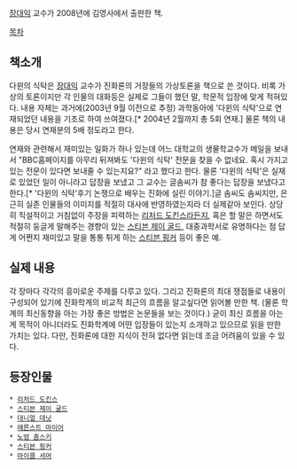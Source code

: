 [[장대익]] 교수가 2008년에 김영사에서 출판한 책.

[[목차]]
== 책소개 ==
다윈의 식탁은 [[장대익]] 교수가 진화론의 거장들의 가상토론을 책으로 쓴 것이다. 비록 가상의 토론이지만 각 인물의 대화등은 실제로 그들이 했던 말, 학문적 입장에 맞게 적혀있다. 내용 자체는 과거에(2003년 9월 이전으로 추정) 과학동아에 '다윈의 식탁'으로 연재되었던 내용을 기초로 하여 쓰여졌다.[* 2004년 2월까지 총 5회 연재.] 물론 책의 내용은 당시 연재분의 5배 정도라고 한다. 

연재와 관련해서 재미있는 일화가 하나 있는데 어느 대학교의 생물학교수가 메일을 보내서 "BBC홈페이지를 아무리 뒤져봐도 '다윈의 식탁' 전문을 찾을 수 없네요. 혹시 가지고 있는 전문이 있다면 보내줄 수 있는지요?" 라고 했다고 한다. 물론 '다윈의 식탁'은 실재로 있었던 일이 아니라고 답장을 보냈고 그 교수는 글솜씨가 참 좋다는 답장을 보냈다고 한다.[* '다윈의 식탁'후기 논쟁으로 배우는 진화에 실린 이야기.]글 솜씨도 솜씨지만, 은근히 실존 인물들의 이미지를 적절히 대사에 반영하였는지라 더 실제같아 보인다. 상당히 직설적이고 거침없이 주장을 피력하는 [[리처드 도킨스]]라든지, 혹은 할 말은 하면서도 적절히 둥글게 말해주는 경향이 있는 [[스티븐 제이 굴드]], 대중과학서로 유명하다는 점 답게 어쩐지 재미있고 말을 통통 튀게 하는 [[스티븐 핑커]] 등이 좋은 예.

== 실제 내용 ==
각 장마다 각각의 흥미로운 주제를 다루고 있다. 그리고 진화론의 최대 쟁점들로 내용이 구성되어 있기에 진화학계의 비교적 최근의 흐름을 알고싶다면 읽어볼 만한 책. (물론 학계의 최신동향을 아는 가장 좋은 방법은 논문들을 보는 것이다.) 굳이 최신 흐름을 아는 게 목적이 아니더라도 진화학계에 어떤 입장들이 있는지 소개하고 있으므로 읽을 만한 가치는 있다. 다만, 진화론에 대한 지식이 전혀 없다면 읽는데 조금 어려움이 있을 수 있다.

== 등장인물 ==
 * [[리처드 도킨스]]
 * [[스티븐 제이 굴드]]
 * [[대니얼 대닛]]
 * [[에른스트 마이어]]
 * [[노엄 촘스키]]
 * [[스티븐 핑커]]
 * [[마이클 셔머]]
